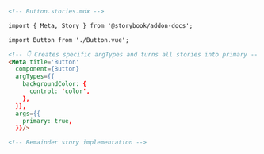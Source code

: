 ```md
<!-- Button.stories.mdx -->

import { Meta, Story } from '@storybook/addon-docs';

import Button from './Button.vue';

<!-- 👇 Creates specific argTypes and turns all stories into primary -->
<Meta title='Button' 
  component={Button}
  argTypes={{
    backgroundColor: { 
      control: 'color',
    },
  }},
  args={{
    primary: true,
  }}/>

<!-- Remainder story implementation -->
```